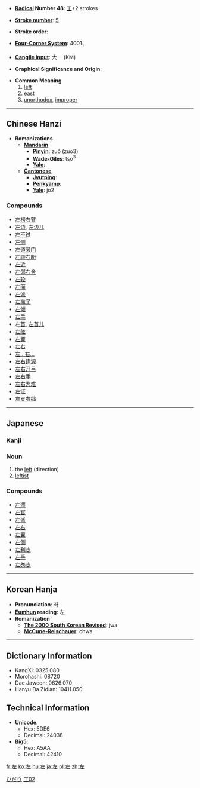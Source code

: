 * '''[[Wiktionary:Chinese radical index| Radical]] Number 48''': [[Wiktionary:Chinese radical index 工|工]]+2 strokes

* '''[[Wiktionary:Chinese total strokes index|Stroke number]]''': [[Wiktionary:Chinese total strokes index 5|5]]

* '''Stroke order''': 

* '''[[Wiktionary:Chinese four corner index|Four-Corner System]]''': 4001<sub>1</sub>

* '''[[Wiktionary:Chinese Cangjie index|Cangjie input]]''': 大一 (KM)

* '''Graphical Significance and Origin''': 

* '''Common Meaning'''
*# [[left]]
*# [[east]]
*# [[unorthodox]], [[improper]]

----

== Chinese Hanzi ==

* '''Romanizations'''
** '''[[Mandarin]]'''
*** '''[[Pinyin]]''': zuǒ (zuo3)
*** '''[[Wade-Giles]]''': tso<sup>3</sup>
*** '''[[Yale]]''': 
** '''[[Cantonese]]'''
*** '''[[Jyutping]]''':
*** '''[[Penkyamp]]''': 
*** '''[[Yale]]''': jo2

===Compounds===
*[[左榜右臂]]
*[[左边]], [[左边儿]]
*[[左不过]]
*[[左侧]]
*[[左道旁门]]
*[[左顾右盼]]
*[[左近]]
*[[左邻右舍]]
*[[左轮]]
*[[左面]]
*[[左派]]
*[[左撇子]]
*[[左倾]]
*[[左手]]
*左[[首]], [[左首儿]]
*[[左舷]]
*[[左翼]]
*[[左右]]
*[[左…右…]]
*[[左右逢源]]
*[[左右开弓]]
*[[左右手]]
*[[左右为难]]
*[[左证]]
*[[左支右绌]]

----

==Japanese==
[[Category:1000_Japanese_basic_words|ひだり]]
===Kanji===
[[Category:Grade 1 kanji|工02]]
{{kanji|[[さ]] (sa)|[[ひだり]] (hidari), [[もとる]] (motoru), [[たすける]] (tasukeru)|工02}}
===Noun===
{{ja-noun|k|hira=ひだり|rom=hidari}}
# the [[left]] (direction)
# [[leftist]]


===Compounds===
*[[左遷]]
*[[左官]]
*[[左派]]
*[[左右]]
*[[左翼]]
*[[左側]]
*[[左利き]]
*[[左手]]
*[[左巻き]]

----

==Korean Hanja==

* '''Pronunciation''': 좌
* '''[[Eumhun]] reading''': 左
* '''Romanization'''
** '''[[The 2000 South Korean Revised Romanization|The 2000 South Korean Revised]]''': jwa
** '''[[McCune-Reischauer]]''': chwa

----

== Dictionary Information ==

* KangXi: 0325.080
* Morohashi: 08720
* Dae Jaweon: 0626.070
* Hanyu Da Zidian: 10411.050

== Technical Information ==

* '''Unicode''':
** Hex: 5DE6
** Decimal: 24038
* '''Big5''':
** Hex: A5AA
** Decimal: 42410



[[fr:左]]
[[ko:左]]
[[hu:左]]
[[ja:左]]
[[pl:左]]
[[zh:左]]
